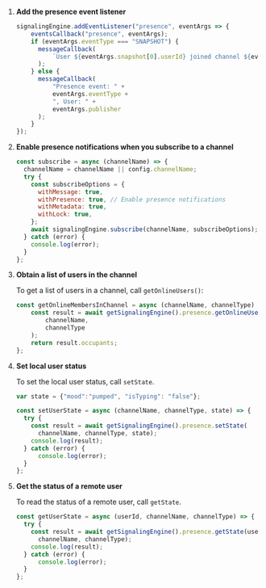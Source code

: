 <PlatformWrapper platform="web">

1. **Add the presence event listener**

    ```js
    signalingEngine.addEventListener("presence", eventArgs => {
        eventsCallback("presence", eventArgs);
        if (eventArgs.eventType === "SNAPSHOT") {
          messageCallback(
              `User ${eventArgs.snapshot[0].userId} joined channel ${eventArgs.channelName}`
          );
        } else {
          messageCallback(
              "Presence event: " +
              eventArgs.eventType +
              ", User: " +
              eventArgs.publisher
          );
        }
    });
    ```

1. **Enable presence notifications when you subscribe to a channel**

    ```js    
    const subscribe = async (channelName) => {
      channelName = channelName || config.channelName;
      try {
        const subscribeOptions = {
          withMessage: true,
          withPresence: true, // Enable presence notifications
          withMetadata: true,
          withLock: true,
        };
        await signalingEngine.subscribe(channelName, subscribeOptions);
      } catch (error) {
        console.log(error);
      }
    };
    ```

1. **Obtain a list of users in the channel**

    To get a list of users in a channel, call `getOnlineUsers()`:

    ```js
    const getOnlineMembersInChannel = async (channelName, channelType) => {
        const result = await getSignalingEngine().presence.getOnlineUsers(
            channelName,
            channelType
        );
        return result.occupants;
    };    
    ```

1. **Set local user status**

    To set the local user status, call `setState`. 

    ```js
    var state = {"mood":"pumped", "isTyping": "false"};

    const setUserState = async (channelName, channelType, state) => {
      try {
        const result = await getSignalingEngine().presence.setState(
          channelName, channelType, state); 
        console.log(result);
      } catch (error) {
          console.log(error);
      }
    }; 
    ```

1. **Get the status of a remote user**

    To read the status of a remote user, call `getState`.

    ```js
    const getUserState = async (userId, channelName, channelType) => {
      try {
        const result = await getSignalingEngine().presence.getState(userId,
          channelName, channelType);
        console.log(result);
      } catch (error) {
          console.log(error);
      }
    };  
    ```  

</PlatformWrapper>